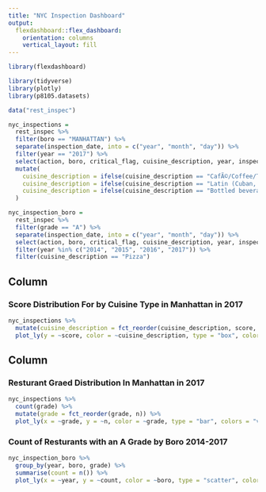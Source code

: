 ```yaml
---
title: "NYC Inspection Dashboard"
output: 
  flexdashboard::flex_dashboard:
    orientation: columns
    vertical_layout: fill
---
```


```r
library(flexdashboard)

library(tidyverse)
library(plotly)
library(p8105.datasets)

data("rest_inspec")

nyc_inspections = 
  rest_inspec %>% 
  filter(boro == "MANHATTAN") %>% 
  separate(inspection_date, into = c("year", "month", "day")) %>% 
  filter(year == "2017") %>% 
  select(action, boro, critical_flag, cuisine_description, year, inspection_type, score, violation_code, violation_description, zipcode, grade) %>% 
  mutate(
    cuisine_description = ifelse(cuisine_description == "CafÃ©/Coffee/Tea", "Cafe/Coffee/Tea", cuisine_description),
    cuisine_description = ifelse(cuisine_description == "Latin (Cuban, Dominican, Puerto Rican, South & Central American)", "Latin", cuisine_description),
    cuisine_description = ifelse(cuisine_description == "Bottled beverages, including water, sodas, juices, etc.", "Bottled beverages", cuisine_description)
  )

nyc_inspection_boro = 
  rest_inspec %>% 
  filter(grade == "A") %>% 
  separate(inspection_date, into = c("year", "month", "day")) %>% 
  select(action, boro, critical_flag, cuisine_description, year, inspection_type, score, violation_code, violation_description, zipcode, grade) %>% 
  filter(year %in% c("2014", "2015", "2016", "2017")) %>% 
  filter(cuisine_description == "Pizza")
```

Column {data-width=650}
-----------------------------------------------------------------------

### Score Distribution For by Cuisine Type in Manhattan in 2017

```r
nyc_inspections %>% 
  mutate(cuisine_description = fct_reorder(cuisine_description, score, .na_rm = TRUE)) %>% 
  plot_ly(y = ~score, color = ~cuisine_description, type = "box", colors = "viridis")
```

Column {data-width=350}
-----------------------------------------------------------------------

### Resturant Graed Distribution In Manhattan in 2017

```r
nyc_inspections %>% 
  count(grade) %>% 
  mutate(grade = fct_reorder(grade, n)) %>% 
  plot_ly(x = ~grade, y = ~n, color = ~grade, type = "bar", colors = "viridis")
```

### Count of Resturants with an A Grade by Boro 2014-2017

```r
nyc_inspection_boro %>% 
  group_by(year, boro, grade) %>% 
  summarise(count = n()) %>% 
  plot_ly(x = ~year, y = ~count, color = ~boro, type = "scatter", colors = "viridis", mode = "markers") 
```
